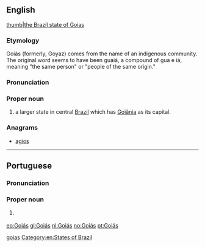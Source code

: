 ==English==
{{wikipedia}}
[[file:Brazil State Goias.svg|thumb|the Brazil state of Goias]]
===Etymology===
Goiás (formerly, Goyaz) comes from the name of an indigenous community. The original word seems to have been guaiá, a compound of gua e iá, meaning "the same person" or "people of the same origin."
===Pronunciation===
{{rfp||en}}
===Proper noun===
{{en-proper noun}}

# a larger state in central [[Brazil]] which has [[Goiânia]] as its capital.

===Anagrams===
* [[agios#English|agios]] 

[[Category:English terms spelled with Á|goias]]
[[Category:en:States of Brazil]]

----

==Portuguese==
===Pronunciation===
{{IPA| [ɡojˈjas]|lang=pt}}
===Proper noun===
{{pt-proper noun|}}

# {{l|en|Goiás}} {{gloss|a state in central-western Brazil}}

{{catlangcode|pt|States of Brazil}}
[[eo:Goiás]]
[[gl:Goiás]]
[[nl:Goiás]]
[[no:Goiás]]
[[pt:Goiás]]
